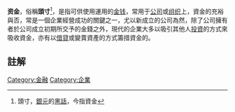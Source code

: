 '''资金'''，俗稱'''頭寸'''<ref>頭寸，[[銀元|銀元]]的[[黑話|黑話]]，今指資金</ref>，是指可供使用運用的[[金钱|金钱]]，常用于[[公司|公司]]或[[组织|组织]]上，資金的充裕與否，常是一個企業經營成功的關鍵之一，尤以新成立的公司為然，除了公司擁有者於公司成立初期所交予的金錢之外，現代的企業大多以吸引其他人[[投資|投資]]的方式來吸收資金，亦有以[[借貸|借貸]]或變賣資產的方式籌措資金的。

== 註解 ==
{{Reflist}}
{{econ-stub}}

[[Category:金融|Category:金融]]
[[Category:企業|Category:企業]]